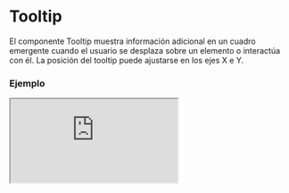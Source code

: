# Tooltip

El componente Tooltip muestra información adicional en un cuadro emergente cuando el usuario se desplaza sobre un elemento o interactúa con él. La posición del tooltip puede ajustarse en los ejes X e Y.


### Ejemplo

<Iframe
  minHeightIframe="30dvh"
  src="https://fenextjs-component-storybook.vercel.app/iframe.html?args=&id=tooltip-tooltip--index&viewMode=story"
/>

### Importación

Para importar el componente Tooltip, se puede hacer desde fenextjs

```tsx copy
import { Tooltip } from "fenextjs";
```

### Parámetros

| Parámetro | Tipo                          | Requerido | Default   | Descripcion                                                            |
| --------- | ----------------------------- | --------- | --------- | ---------------------------------------------------------------------- |
| className | string                        | no        | ''        | Clase CSS para personalizar el contenedor del tooltip.                 |
| children  | ReactNode                     | no        | undefined | Contenido o elemento que activará la visualización del tooltip.        |
| tooltip   | ReactNode                     | no        | undefined | Contenido del tooltip que se mostrará al usuario.                      |
| positionX | 'center' \| 'right' \| 'left' | no        | 'center'  | Posición horizontal del tooltip en relación con el elemento activador. |
| positionY | 'center' \| 'top' \| 'bottom' | no        | 'top'     | Posición vertical del tooltip en relación con el elemento activador.   |

### Storybook

Para ver el storybook del componente lo puede hacer con este [link](https://fenextjs-component-storybook.vercel.app/?path=/story/tooltip-tooltip--index)

### Usos

- Tooltip básico

```tsx copy
<Tooltip tooltip="Texto de ayuda">Hover aquí</Tooltip>
```

- Tooltip con posición ajustada

```tsx copy
<Tooltip tooltip="Texto de ayuda" positionX="right" positionY="bottom">
  Hover aquí
</Tooltip>
```

- Tooltip con clase personalizada

```tsx copy
<Tooltip tooltip="Texto de ayuda" className="custom-tooltip">
  Hover aquí
</Tooltip>
```
